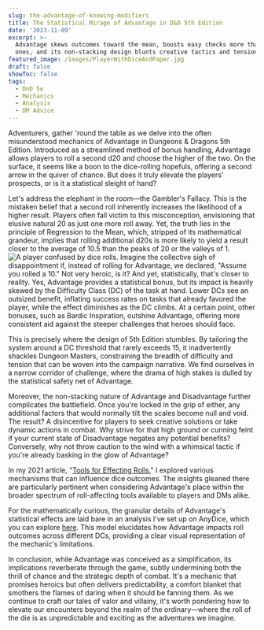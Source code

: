 ```yaml
---
slug: the-advantage-of-knowing-modifiers
title: The Statistical Mirage of Advantage in D&D 5th Edition
date: '2023-11-09'
excerpt: >-
  Advantage skews outcomes toward the mean, boosts easy checks more than hard
  ones, and its non-stacking design blunts creative tactics and tension.
featured_image: /images/PlayerWithDiceAndPaper.jpg
draft: false
showToc: false
tags:
  - DnD 5e
  - Mechanics
  - Analysis
  - DM Advice
---
```


Adventurers, gather 'round the table as we delve into the often misunderstood mechanics of Advantage in Dungeons & Dragons 5th Edition. Introduced as a streamlined method of bonus handling, Advantage allows players to roll a second d20 and choose the higher of the two. On the surface, it seems like a boon to the dice-rolling hopefuls, offering a second arrow in the quiver of chance. But does it truly elevate the players' prospects, or is it a statistical sleight of hand?

Let's address the elephant in the room—the Gambler's Fallacy. This is the mistaken belief that a second roll inherently increases the likelihood of a higher result. Players often fall victim to this misconception, envisioning that elusive natural 20 as just one more roll away. Yet, the truth lies in the principle of Regression to the Mean, which, stripped of its mathematical grandeur, implies that rolling additional d20s is more likely to yield a result closer to the average of 10.5 than the peaks of 20 or the valleys of 1.
![A player confused by dice rolls.](/images/PlayerWithDiceAndPaper.jpg)
Imagine the collective sigh of disappointment if, instead of rolling for Advantage, we declared, "Assume you rolled a 10." Not very heroic, is it? And yet, statistically, that's closer to reality. Yes, Advantage provides a statistical bonus, but its impact is heavily skewed by the Difficulty Class (DC) of the task at hand. Lower DCs see an outsized benefit, inflating success rates on tasks that already favored the player, while the effect diminishes as the DC climbs. At a certain point, other bonuses, such as Bardic Inspiration, outshine Advantage, offering more consistent aid against the steeper challenges that heroes should face.

This is precisely where the design of 5th Edition stumbles. By tailoring the system around a DC threshold that rarely exceeds 15, it inadvertently shackles Dungeon Masters, constraining the breadth of difficulty and tension that can be woven into the campaign narrative. We find ourselves in a narrow corridor of challenge, where the drama of high stakes is dulled by the statistical safety net of Advantage.

Moreover, the non-stacking nature of Advantage and Disadvantage further complicates the battlefield. Once you're locked in the grip of either, any additional factors that would normally tilt the scales become null and void. The result? A disincentive for players to seek creative solutions or take dynamic actions in combat. Why strive for that high ground or cunning feint if your current state of Disadvantage negates any potential benefits? Conversely, why not throw caution to the wind with a whimsical tactic if you're already basking in the glow of Advantage?

In my 2021 article, "[Tools for Effecting Rolls]()," I explored various mechanisms that can influence dice outcomes. The insights gleaned there are particularly pertinent when considering Advantage's place within the broader spectrum of roll-affecting tools available to players and DMs alike.

For the mathematically curious, the granular details of Advantage's statistical effects are laid bare in an analysis I've set up on AnyDice, which you can explore [here](https://anydice.com/program/32df7). This model elucidates how Advantage impacts roll outcomes across different DCs, providing a clear visual representation of the mechanic's limitations.

In conclusion, while Advantage was conceived as a simplification, its implications reverberate through the game, subtly undermining both the thrill of chance and the strategic depth of combat. It's a mechanic that promises heroics but often delivers predictability, a comfort blanket that smothers the flames of daring when it should be fanning them. As we continue to craft our tales of valor and villainy, it's worth pondering how to elevate our encounters beyond the realm of the ordinary—where the roll of the die is as unpredictable and exciting as the adventures we imagine.
